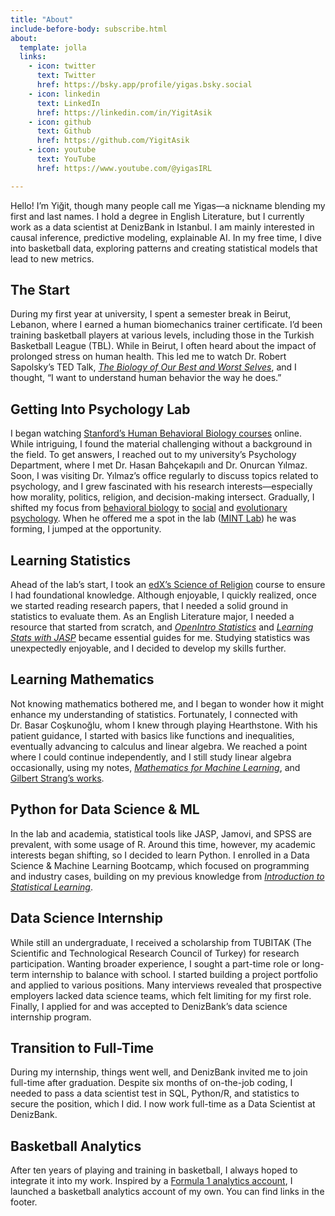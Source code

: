 ```yaml
---
title: "About"
include-before-body: subscribe.html
about:
  template: jolla
  links:
    - icon: twitter
      text: Twitter
      href: https://bsky.app/profile/yigas.bsky.social
    - icon: linkedin
      text: LinkedIn
      href: https://linkedin.com/in/YigitAsik
    - icon: github
      text: Github
      href: https://github.com/YigitAsik
    - icon: youtube
      text: YouTube
      href: https://www.youtube.com/@yigasIRL

---
```


Hello! I'm Yiğit, though many people call me Yigas—a nickname blending my first and last names. I hold a degree in English Literature, but I currently work as a data scientist at DenizBank in Istanbul. I am mainly interested in causal inference, predictive modeling, explainable AI. In my free time, I dive into basketball data, exploring patterns and creating statistical models that lead to new metrics.

## The Start

During my first year at university, I spent a semester break in Beirut, Lebanon, where I earned a human biomechanics trainer certificate. I’d been training basketball players at various levels, including those in the Turkish Basketball League (TBL). While in Beirut, I often heard about the impact of prolonged stress on human health. This led me to watch Dr. Robert Sapolsky’s TED Talk, [*The Biology of Our Best and Worst Selves*](https://youtu.be/ORthzIOEf30?si=_b2pNgN-JvPm35UA), and I thought, "I want to understand human behavior the way he does."

## Getting Into Psychology Lab

I began watching [Stanford’s Human Behavioral Biology courses](https://youtube.com/playlist?list=PL848F2368C90DDC3D&si=jGwG62rGSvgSEi5L) online. While intriguing, I found the material challenging without a background in the field. To get answers, I reached out to my university’s Psychology Department, where I met Dr. Hasan Bahçekapılı and Dr. Onurcan Yılmaz. Soon, I was visiting Dr. Yılmaz’s office regularly to discuss topics related to psychology, and I grew fascinated with his research interests—especially how morality, politics, religion, and decision-making intersect. Gradually, I shifted my focus from [behavioral biology](https://www.amazon.com/Behave-Biology-Humans-Best-Worst/dp/1594205078) to [social](https://www.pearson.com/en-us/subject-catalog/p/social-psychology/P200000006448) and [evolutionary psychology](https://www.amazon.com/Evolutionary-Psychology-New-Science-Mind/dp/0205992129). When he offered me a spot in the lab ([MINT Lab](https://www.moralintuitionslab.com/)) he was forming, I jumped at the opportunity.

## Learning Statistics

Ahead of the lab’s start, I took an [edX's Science of Religion](https://www.edx.org/learn/humanities/university-of-british-columbia-the-science-of-religion) course to ensure I had foundational knowledge. Although enjoyable, I quickly realized, once we started reading research papers, that I needed a solid ground in statistics to evaluate them. As an English Literature major, I needed a resource that started from scratch, and [*OpenIntro Statistics*](https://www.openintro.org/book/stat/) and [*Learning Stats with JASP*](https://tomfaulkenberry.github.io/JASPbook/index.html) became essential guides for me. Studying statistics was unexpectedly enjoyable, and I decided to develop my skills further.

## Learning Mathematics

Not knowing mathematics bothered me, and I began to wonder how it might enhance my understanding of statistics. Fortunately, I connected with Dr. Basar Coşkunoğlu, whom I knew through playing Hearthstone. With his patient guidance, I started with basics like functions and inequalities, eventually advancing to calculus and linear algebra. We reached a point where I could continue independently, and I still study linear algebra occasionally, using my notes, [*Mathematics for Machine Learning*](https://mml-book.github.io/), and [Gilbert Strang’s works](https://www.amazon.com/Linear-Gilbert-Strang-Algebra/s?rh=n%3A13899%2Cp_lbr_one_browse-bin%3AGilbert+Strang).

## Python for Data Science & ML

In the lab and academia, statistical tools like JASP, Jamovi, and SPSS are prevalent, with some usage of R. Around this time, however, my academic interests began shifting, so I decided to learn Python. I enrolled in a Data Science & Machine Learning Bootcamp, which focused on programming and industry cases, building on my previous knowledge from [*Introduction to Statistical Learning*](https://www.statlearning.com/).

## Data Science Internship

While still an undergraduate, I received a scholarship from TUBITAK (The Scientific and Technological Research Council of Turkey) for research participation. Wanting broader experience, I sought a part-time role or long-term internship to balance with school. I started building a project portfolio and applied to various positions. Many interviews revealed that prospective employers lacked data science teams, which felt limiting for my first role. Finally, I applied for and was accepted to DenizBank’s data science internship program.

## Transition to Full-Time

During my internship, things went well, and DenizBank invited me to join full-time after graduation. Despite six months of on-the-job coding, I needed to pass a data scientist test in SQL, Python/R, and statistics to secure the position, which I did. I now work full-time as a Data Scientist at DenizBank.

## Basketball Analytics

After ten years of playing and training in basketball, I always hoped to integrate it into my work. Inspired by a [Formula 1 analytics account](https://linktr.ee/fdataanalysis), I launched a basketball analytics account of my own. You can find links in the footer.
